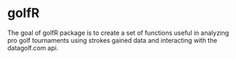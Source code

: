 # golfR

The goal of golfR package is to create a set of functions useful in analyzing pro golf tournaments using strokes gained data and interacting with the datagolf.com api.

